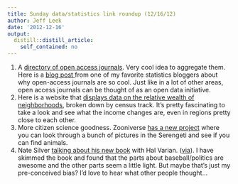 ```yaml
---
title: Sunday data/statistics link roundup (12/16/12)
author: Jeff Leek
date: '2012-12-16'
output:
  distill::distill_article:
    self_contained: no
---
```


  1. A [directory of open access journals](http://www.doaj.org/doaj?func=home&uiLanguage=en). Very cool idea to aggregate them. Here is a [blog post ](http://www.thejuliagroup.com/blog/?p=2898)from one of my favorite statistics bloggers about why open-access journals are so cool. Just like in a lot of other areas, open access journals can be thought of as an open data initiative.
  2. Here is a website that [displays data on the relative wealth of neighborhoods](http://www.richblockspoorblocks.com/), broken down by census track. It's pretty fascinating to take a look and see what the income changes are, even in regions pretty close to each other.
  3. More citizen science goodness. Zooniverse [has a new project](https://www.zooniverse.org/project/snapshotserengeti) where you can look through a bunch of pictures in the Serengeti and see if you can find animals.
  4. Nate Silver [talking about his new book](http://www.youtube.com/watch?feature=player_embedded&v=mYIgSq-ZWE0) with Hal Varian. ([via](http://www.youtube.com/watch?feature=player_embedded&v=mYIgSq-ZWE0)). I have skimmed the book and found that the parts about baseball/politics are awesome and the other parts seem a little light. But maybe that's just my pre-conceived bias? I'd love to hear what other people thought...
